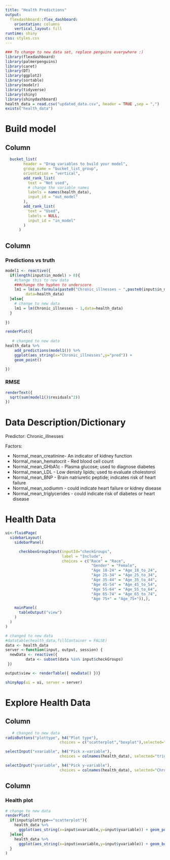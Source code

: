 ```yaml
---
title: "Health Predictions"
output: 
  flexdashboard::flex_dashboard:
    orientation: columns
    vertical_layout: fill
runtime: shiny
css: styles.css
---
```


```r

### To change to new data set, replace penguins everywhere :) 
library(flexdashboard)
library(palmerpenguins)
library(caret) 
library(DT)
library(ggplot2)
library(sortable)
library(modelr)
library(tidyverse)
library(shiny)
library(shinydashboard)
health_data = read.csv("updated_data.csv", header = TRUE ,sep = ",")
exists("health_data")
```


Build model
=====================================  
  


Column {data-width=300}
----------------------------------------------------------------------- 

```r
  bucket_list(
        header = "Drag variables to build your model",
        group_name = "bucket_list_group",
        orientation = "vertical",
        add_rank_list(
          text = "Not used",
          # change the variable names
          labels = names(health_data),
          input_id = "out_model"
        ),
        add_rank_list(
          text = "Used",
          labels = NULL,
          input_id = "in_model"
        )
      )
```



Column {data-width=400}
-----------------------------------------------------------------------

### Predictions vs truth

```r

model1 <- reactive({
  if(length(input$in_model) > 0){
    #change this to new data
    ###change the hyphen to underscore
    lm1 = lm(as.formula(paste0("Chronic_illnesses ~ ",paste0(input$in_model,collapse="+"))),
         data=health_data)
  }else{
    # change to new data
    lm1 = lm(Chronic_illnesses ~ 1,data=health_data)
  }
  
})

```

```r
renderPlot({ 
  
   # changed to new data
health_data %>%
    add_predictions(model1()) %>%
    ggplot(aes_string(x="Chronic_illnesses",y="pred")) +
    geom_point()

})
```

### RMSE

```r
renderText({
  sqrt(sum(model1()$residuals^2))
})
```

Data Description/Dictionary
===================================== 
Predictor: Chronic_illnesses

Factors:

* Normal_mean_creatinine- An indicator of kidney function
* Normal_mean_hematocrit - Red blood cell count
* Normal_mean_GHbA1c - Plasma glucose; used to diagnose diabetes
* Normal_mean_LDL - Low denisty lipids; used to evaluate cholestorol 
* Normal_mean_BNP - Brain natriuretic peptide; indicates risk of heart failure
* Normal_mean_sodiumm - could indicate heart failure or kidney disease
* Normal_mean_triglycerides - could indicate risk of diabetes or heart disease


Health Data 
===================================== 
```r
ui<-fluidPage(
  sidebarLayout(
    sidebarPanel(

      checkboxGroupInput(inputId="checkGroups",
                         label = "Include",
                         choices = c("Race" = "Race",
                                      "Gender" = "Female",
                                      "Age 18-24" = "Age_18_to_24",
                                      "Age 25-34" = "Age_25_to_34",
                                      "Age 35-44" = "Age_35_to_44",
                                      "Age 45-54" = "Age_45_to_54",
                                      "Age 55-64" = "Age_55_to_64",
                                      "Age 65-74" = "Age_65_to_74",
                                      "Age 75+" = "Age_75+")),),

    mainPanel(
      tableOutput("view")
    )
  )
)

# changed to new data
#datatable(health_data,fillContainer = FALSE)
data <- health_data
server <-function(input, output, session) {
  newData <- reactive({
         data <- subset(data %in% input$checkGroups)
 })

output$view <- renderTable({ newData() })}

shinyApp(ui = ui, server = server)
```


Explore Health Data
===================================== 

Column {.sidebar}
-----------------------------------------------------------------------



```r
   # changed to new data
radioButtons("plottype", h4("Plot type"),
                        choices = c("scatterplot","boxplot"),selected="scatterplot")

selectInput("xvariable", h4("Pick x-variable"),
                        choices = colnames(health_data), selected="trig_mean_normal_tm1")

selectInput("yvariable", h4("Pick y-variable"),
                        choices = colnames(health_data), selected="Chronic_illnesses")

```

Column 
-----------------------------------------------------------------------

### Health plot

```r

# change to new data
renderPlot(
  if(input$plottype=="scatterplot"){
    health_data %>% 
      ggplot(aes_string(x=input$xvariable,y=input$yvariable)) + geom_point()
  }else{
    health_data %>% 
      ggplot(aes_string(x=input$xvariable,y=input$yvariable)) + geom_boxplot()
  }
)
```



